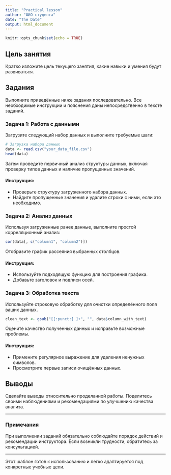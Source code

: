 ```yaml
---
title: "Practical lesson"
author: "ФИО студента"
date: "The Date"
output: html_document
---
```


```r
knitr::opts_chunk$set(echo = TRUE)
```


## Цель занятия

Кратко изложите цель текущего занятия, какие навыки и умения будут развиваться.

## Задания

Выполните приведённые ниже задания последовательно. Все необходимые инструкции и пояснения даны непосредственно в тексте заданий.

### Задача 1: Работа с данными

Загрузите следующий набор данных и выполните требуемые шаги:

```r
# Загрузка набора данных
data <- read.csv("your_data_file.csv")
head(data)
```

Затем проведите первичный анализ структуры данных, включая проверку типов данных и наличие пропущенных значений.

#### Инструкция:
- Проверьте структуру загруженного набора данных.
- Найдите пропущенные значения и удалите строки с ними, если это необходимо.

### Задача 2: Анализ данных

Используя загруженные ранее данные, выполните простой корреляционный анализ:

```r
cor(data[, c("column1", "column2")])
```

Отобразите график рассеяния выбранных столбцов.

#### Инструкция:
- Используйте подходящую функцию для построения графика.
- Добавьте заголовок и подписи осей.

### Задача 3: Обработка текста

Используйте строковую обработку для очистки определённого поля ваших данных.

```r
clean_text <- gsub("[[:punct:] ]+", "", data$column_with_text)
```

Оцените качество полученных данных и исправьте возможные проблемы.

#### Инструкция:
- Примените регулярное выражение для удаления ненужных символов.
- Просмотрите первые записи очищённых данных.

## Выводы

Сделайте выводы относительно проделанной работы. Поделитесь своими наблюдениями и рекомендациями по улучшению качества анализа.

---

### Примечания

При выполнении заданий обязательно соблюдайте порядок действий и рекомендации инструктора. Если возникли трудности, обратитесь за консультацией.

---

Этот шаблон готов к использованию и легко адаптируется под конкретные учебные цели.
